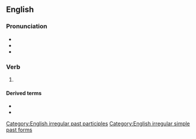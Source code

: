 ==English==

===Pronunciation===
* {{IPA|en|/ˈkɛpt/}}
* {{audio|en|en-us-kept.ogg|Audio (US)}}
* {{rhymes|en|ɛpt|s=1}}

===Verb===
{{head|en|verb form}}

# {{en-past of|keep}}

====Derived terms====
* {{l|en|kept man}}
* {{l|en|kept woman}}

[[Category:English irregular past participles]]
[[Category:English irregular simple past forms]]